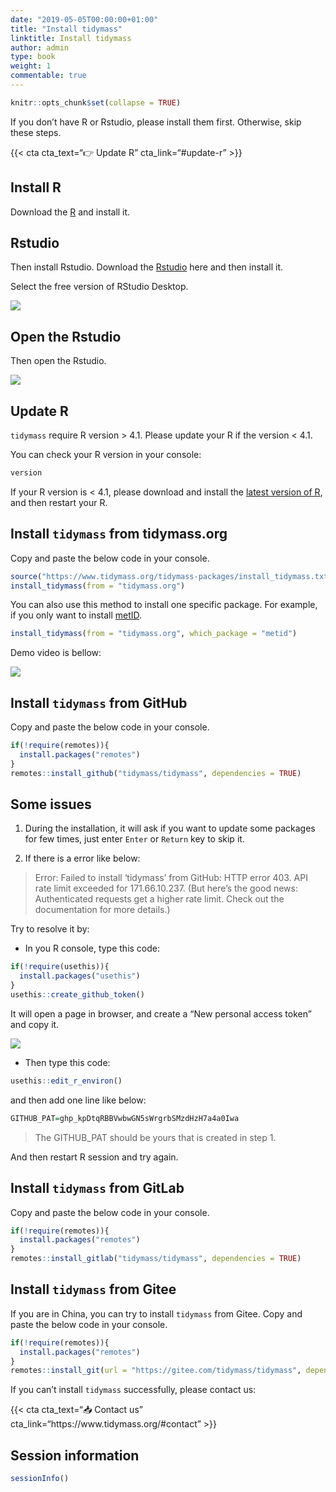 ```yaml
---
date: "2019-05-05T00:00:00+01:00"
title: "Install tidymass"
linktitle: Install tidymass
author: admin
type: book
weight: 1
commentable: true
---
```


```r
knitr::opts_chunk$set(collapse = TRUE)
```

If you don't have R or Rstudio, please install them first. Otherwise, skip these steps.

{{< cta cta_text="👉 Update R" cta_link="#update-r" >}}

## Install R

Download the [R](https://www.r-project.org/) and install it.

## Rstudio

Then install Rstudio. Download the [Rstudio](https://www.rstudio.com/products/rstudio/download/#download) here and then install it.

Select the free version of RStudio Desktop.

![](/docs/chapter1/figures/Screen-Shot.png) 

## Open the Rstudio

Then open the Rstudio.

![](/docs/chapter1/figures/Screen-Shot-1.png) 

## Update R

`tidymass` require R version > 4.1. Please update your R if the version < 4.1.

You can check your R version in your console:

```r
version
```

If your R version is < 4.1, please download and install the [latest version of R](https://cran.r-project.org/mirrors.html), and then restart your R.

## Install `tidymass` from tidymass.org

Copy and paste the below code in your console.

```r
source("https://www.tidymass.org/tidymass-packages/install_tidymass.txt")
install_tidymass(from = "tidymass.org")
```

You can also use this method to install one specific package. For example, if you only want to install [metID](https://metid.tidymass.org/). 

```r
install_tidymass(from = "tidymass.org", which_package = "metid")
```

Demo video is bellow:

![](/docs/chapter1/figures/pull_case_study.gif) 

## Install `tidymass` from GitHub

Copy and paste the below code in your console.

```r
if(!require(remotes)){
  install.packages("remotes")
}
remotes::install_github("tidymass/tidymass", dependencies = TRUE)
```

## Some issues

1. During the installation, it will ask if you want to update some packages for few times, just enter `Enter` or `Return` key to skip it.

2. If there is a error like below:

> Error: Failed to install 'tidymass' from GitHub: HTTP error 403. API rate limit exceeded for 171.66.10.237. (But here's the good news: Authenticated requests get a higher rate limit. Check out the documentation for more details.)

Try to resolve it by:

* In you R console, type this code:

```r
if(!require(usethis)){
  install.packages("usethis")
}
usethis::create_github_token()
```

It will open a page in browser, and create a "New personal access token" and copy it.

![](/docs/chapter1/figures/fig3.png) 

* Then type this code:

```r
usethis::edit_r_environ()
```

and then add one line like below:

```r
GITHUB_PAT=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
```

> The GITHUB_PAT should be yours that is created in step 1.

And then restart R session and try again.

## Install `tidymass` from GitLab

Copy and paste the below code in your console.

```r
if(!require(remotes)){
  install.packages("remotes")
}
remotes::install_gitlab("tidymass/tidymass", dependencies = TRUE)
```


## Install `tidymass` from Gitee

If you are in China, you can try to install `tidymass` from Gitee. Copy and paste the below code in your console.

```r
if(!require(remotes)){
  install.packages("remotes")
}
remotes::install_git(url = "https://gitee.com/tidymass/tidymass", dependencies = TRUE)
```


If you can't install `tidymass` successfully, please contact us:

{{< cta cta_text="📥 Contact us" cta_link="https://www.tidymass.org/#contact" >}}

## Session information

```r
sessionInfo()
```